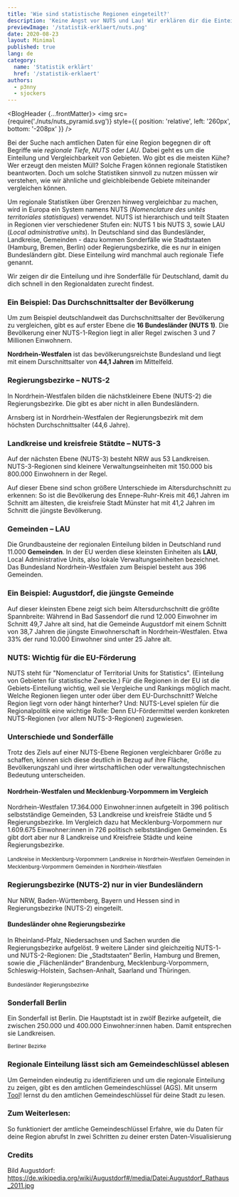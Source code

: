 ```yaml
---
title: 'Wie sind statistische Regionen eingeteilt?'
description: 'Keine Angst vor NUTS und Lau! Wir erklären dir die Einteilung von Regierungsbezirken, Landkreisen und Gemeinden'
previewImage: '/statistik-erklaert/nuts.png'
date: 2020-08-23
layout: Minimal
published: true
lang: de
category:
  name: 'Statistik erklärt'
  href: '/statistik-erklaert'
authors:
  - p3nny
  - sjockers
---
```



<BlogHeader {...frontMatter}>
  <img
    src={require('./nuts/nuts_pyramid.svg')}
    style={{ position: 'relative', left: '260px', bottom: '-208px' }}
  />
</BlogHeader>

<Container maxWidth="lg">

<BodyText>

Bei der Suche nach amtlichen Daten für eine Region begegnen dir oft Begriffe wie _regionale Tiefe_, _NUTS_ oder _LAU_. Dabei geht es um die Einteilung und Vergleichbarkeit von Gebieten. Wo gibt es die meisten Kühe? Wer erzeugt den meisten Müll? Solche Fragen können regionale Statistiken beantworten. Doch um solche Statistiken sinnvoll zu nutzen müssen wir verstehen, wie wir ähnliche und gleichbleibende Gebiete miteinander vergleichen können.

Um regionale Statistiken über Grenzen hinweg vergleichbar zu machen, wird in Europa ein System namens NUTS (_Nomenclature des unités territoriales statistiques_) verwendet. NUTS ist hierarchisch und teilt Staaten in Regionen vier verschiedener Stufen ein: NUTS 1 bis NUTS 3, sowie LAU (_Local administrative units_). In Deutschland sind das Bundesländer, Landkreise, Gemeinden - dazu kommen Sonderfälle wie Stadtstaaten (Hamburg, Bremen, Berlin) oder Regierungsbezirke, die es nur in einigen Bundesländern gibt. Diese Einteilung wird manchmal auch regionale Tiefe genannt.

Wir zeigen dir die Einteilung und ihre Sonderfälle für Deutschland, damit du dich schnell in den Regionaldaten zurecht findest.

</BodyText>
</Container>

<ScrollyMap>

<!-- -------------------------- Step 1: NUTS 1 -------------------------- -->

<ScrollyMapStep id="nuts1">

### Ein Beispiel: Das Durchschnittsalter der Bevölkerung

Um zum Beispiel deutschlandweit das Durchschnittsalter der Bevölkerung zu vergleichen, gibt es auf erster Ebene die **16&nbsp;Bundesländer (NUTS 1)**. Die Bevölkerung einer NUTS-1-Region liegt in aller Regel zwischen 3 und 7 Millionen Einwohnern.

**Nordrhein-Westfalen** ist das bevölkerungsreichste Bundesland und liegt mit einem Durschnittsalter von **44,1&nbsp;Jahren** im Mittelfeld.

<DatawrapperChart
  src="//datawrapper.dwcdn.net/WglMK/2/"
  title="Durchschnittsalter nach Bundesland"
/>

</ScrollyMapStep>

<!-- -------------------------- Step 2: NUTS 2 -------------------------- -->

<ScrollyMapStep id="nuts2">

### Regierungsbezirke – NUTS-2

In Nordrhein-Westfalen bilden die nächstkleinere Ebene (NUTS-2) die Regierungsbezirke. Die gibt es aber nicht in allen Bundesländern.

Arnsberg ist in Nordrhein-Westfalen der Regierungsbezirk mit dem höchsten Durchschnittsalter (44,6 Jahre).

<DatawrapperChart
  src="//datawrapper.dwcdn.net/gxPvP/1/"
  title="Durchschnittsalter in den Regierungsbezirken in NRW"
/>

</ScrollyMapStep>

<!-- -------------------------- Step 3: NUTS 3 -------------------------- -->

<ScrollyMapStep id="nuts3">

### Landkreise und kreisfreie Stätdte – NUTS-3

Auf der nächsten Ebene (NUTS-3) besteht NRW aus 53 Landkreisen. NUTS-3-Regionen sind kleinere Verwaltungseinheiten mit 150.000 bis 800.000 Einwohnern in der Regel.

Auf dieser Ebene sind schon größere Unterschiede im Altersdurchschnitt zu erkennen: So ist die Bevölkerung des Ennepe-Ruhr-Kreis mit 46,1 Jahren im Schnitt am ältesten, die kreisfreie Stadt Münster hat mit 41,2 Jahren im Schnitt die jüngste Bevölkerung.

<DatawrapperChart
  src="//datawrapper.dwcdn.net/WXRqq/2/"
  title="Durchschnittsalter in den Landkreisen in NRW"
/>

</ScrollyMapStep>

<!-- --------------------------- Step 4: LAU ---------------------------- -->

<ScrollyMapStep id="lau">

### Gemeinden – LAU

Die Grundbausteine der regionalen Einteilung bilden in Deutschland rund 11.000 **Gemeinden**. In der EU werden diese kleinsten Einheiten als **LAU**, Local Administrative Units, also lokale Verwaltungseinheiten bezeichnet. Das Bundesland Nordrhein-Westfalen zum Beispiel besteht aus 396 Gemeinden.

<DatawrapperChart
  src="//datawrapper.dwcdn.net/M3hLf/2/"
  title="Durchschnittsalter in den Gemeinden in NRW"
/>

</ScrollyMapStep>

<ScrollyMapStep id="lau-local">

### Ein Beispiel: Augustdorf, die jüngste Gemeinde

Auf dieser kleinsten Ebene zeigt sich beim Altersdurchschnitt die größte Spannbreite: Während in Bad Sassendorf die rund 12.000 Einwohner im Schnitt 49,7 Jahre alt sind, hat die Gemeinde Augustdorf mit einem Schnitt von 38,7 Jahren die jüngste Einwohnerschaft in Nordrhein-Westfalen. Etwa 33% der rund 10.000 Einwohner sind unter 25 Jahre alt.

</ScrollyMapStep>

</ScrollyMap>

<Container maxWidth="lg">
<BodyText>

### NUTS: Wichtig für die EU-Förderung

NUTS steht für "Nomenclatur of Territorial Units for Statistics". (Einteilung von Gebieten für statistische Zwecke.) Für die Regionen in der EU ist die Gebiets-Einteilung wichtig, weil sie Vergleiche und Rankings möglich macht. Welche Regionen liegen unter oder über dem EU-Durchschnitt? Welche Region liegt vorn oder hängt hinterher? Und: NUTS-Level spielen für die Regionalpolitik eine wichtige Rolle: Denn EU-Fördermittel werden konkreten NUTS-Regionen (vor allem NUTS-3-Regionen) zugewiesen.

### Unterschiede und Sonderfälle

Trotz des Ziels auf einer NUTS-Ebene Regionen vergleichbarer Größe zu schaffen, können sich diese deutlich in Bezug auf ihre Fläche, Bevölkerungszahl und ihrer wirtschaftlichen oder verwaltungstechnischen Bedeutung unterscheiden.

<BodyTextAside>

#### Nordrhein-Westfalen und Mecklenburg-Vorpommern im Vergleich

Nordrhein-Westfalen 17.364.000 Einwohner:innen aufgeteilt in 396 politisch
selbstständige Gemeinden, 53 Landkreise und kreisfreie Städte und 5
Regierungsbezirke. Im Vergleich dazu hat Mecklenburg-Vorpommern nur 1.609.675
Einwohner:innen in 726 politisch selbstständigen Gemeinden. Es gibt dort aber
nur 8 Landkreise und Kreisfreie Städte und keine Regierungsbezirke.

</BodyTextAside>

<Grid container direction="row" justify="center" spacing={2}>
  <Grid item xs={12} sm={6}>
    <SimpleMap
      latitude={53.945}
      longitude={12.451}
      src="/geo/mvp_landkreise.json"
      zoom={6}
      width="100%"
      height="400px"
    />
    <small>Landkreise in Mecklenburg-Vorpommern</small>
  </Grid>
  <Grid item xs={12} sm={6}>
    <SimpleMap
      latitude={51.427}
      longitude={7.664}
      src="/geo/nrw_landkreise.json"
      width="100%"
      height="400px"
    />
    <small>Landkreise in Nordrhein-Westfalen</small>
  </Grid>
  <Grid item xs={12} sm={6}>
    <SimpleMap
      latitude={53.945}
      longitude={12.451}
      src="/geo/mvp_gemeinden.json"
      zoom={6}
      width="100%"
      height="400px"
    />
    <small>Gemeinden in Mecklenburg-Vorpommern</small>
  </Grid>
  <Grid item xs={12} sm={6}>
    <SimpleMap
      latitude={51.427}
      longitude={7.664}
      src="/geo/nrw_gemeinden.json"
      width="100%"
      height="400px"
    />
    <small>Gemeinden in Nordrhein-Westfalen</small>
  </Grid>
</Grid>

### Regierungsbezirke (NUTS-2) nur in vier Bundesländern

Nur NRW, Baden-Württemberg, Bayern und Hessen sind in Regierungsbezirke (NUTS-2) eingeteilt.

<BodyTextAside>

#### Bundesländer ohne Regierungsbezirke

In Rheinland-Pfalz, Niedersachsen und Sachen wurden die Regierungsbezirke
aufgelöst. 9 weitere Länder sind gleichzeitig NUTS-1- und NUTS-2-Regionen: Die
„Stadtstaaten“ Berlin, Hamburg und Bremen, sowie die „Flächenländer“
Brandenburg, Mecklenburg-Vorpommern, Schleswig-Holstein, Sachsen-Anhalt,
Saarland und Thüringen.

</BodyTextAside>

<Grid container direction="row" justify="center" spacing={2}>
  <Grid item xs={12} sm={6}>
    <SimpleMap
      latitude={51.41058}
      longitude={10.55145}
      src="/geo/bundeslaender.json"
      zoom={4.3}
      width="100%"
      height="400px"
    />
    <small>Bundesländer</small>
  </Grid>
  <Grid item xs={12} sm={6}>
    <SimpleMap
      latitude={51.41058}
      longitude={10.55145}
      src="/geo/nuts_2.json"
      zoom={4.3}
      width="100%"
      height="400px"
    />
    <small>Regierungsbezirke</small>
  </Grid>
</Grid>

### Sonderfall Berlin

Ein Sonderfall ist Berlin. Die Hauptstadt ist in zwölf Bezirke aufgeteilt, die zwischen 250.000 und 400.000 Einwohner:innen haben. Damit entsprechen sie Landkreisen.

<Grid container direction="row" justify="left" spacing={2}>
  <Grid item xs={12} sm={6}>
    <SimpleMap
      latitude={52.5192}
      longitude={13.3993}
      zoom={8.5}
      src="/geo/berlin_bezirke.json"
      width="100%"
      height="400px"
    />
    <small>Berliner Bezirke</small>
  </Grid>
</Grid>

### Regionale Einteilung lässt sich am Gemeindeschlüssel ablesen

Um Gemeinden eindeutig zu identifizieren und um die regionale Einteilung zu zeigen, gibt es den amtlichen Gemeindeschlüssel (AGS). Mit unserm [Tool](/statistik-erklaert/ags)! lernst du den amtlichen Gemeindeschlüssel für deine Stadt zu lesen.

### Zum Weiterlesen:

<ArrowLink href="/statistik-erklaert/ags">
  So funktioniert der amtliche Gemeindeschlüssel
</ArrowLink>
<ArrowLink href="/statistik-erklaert/dimensions">
  Erfahre, wie du Daten für deine Region abrufst
</ArrowLink>
<ArrowLink href="/statistik-erklaert/tables">
  In zwei Schritten zu deiner ersten Daten-Visualisierung
</ArrowLink>

### Credits

Bild Augustdorf: https://de.wikipedia.org/wiki/Augustdorf#/media/Datei:Augustdorf_Rathaus_2011.jpg

</BodyText>
</Container>
